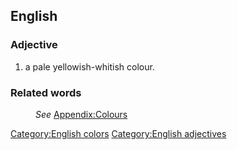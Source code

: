 ==English==
[[Category:English colors]]

===Adjective===
[[Category:English adjectives]]
#a pale yellowish-whitish colour.

===Related words===
:''See'' [[Wiktionary_Appendix:Colours|Appendix:Colours]]